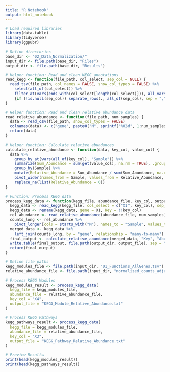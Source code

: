 ```yaml
---
title: "R Notebook"
output: html_notebook
---
```


```r
# Load required libraries
library(data.table)
library(tidyverse)
library(ggpubr)

# Define directories
base_dir <- "02_Data_Normalization/"
input_dir <- file.path(base_dir, "Files")
output_dir <- file.path(base_dir, "Results")

# Helper function: Read and clean KEGG annotations
read_kegg <- function(file_path, col_select, sep_col = NULL) {
  read_tsv(file_path, col_names = FALSE, show_col_types = FALSE) %>%
    select(all_of(col_select)) %>%
    filter_at(vars(ends_with(col_select[length(col_select)])), all_vars(. != "-")) %>%
    {if (!is.null(sep_col)) separate_rows(., all_of(sep_col), sep = ",") else .}
}

# Helper function: Read and clean relative abundance data
read_relative_abundance <- function(file_path, num_samples) {
  data <- read_csv(file_path, show_col_types = FALSE)
  colnames(data) <- c("gene", paste0("M", sprintf("%02d", 1:num_samples)))
  return(data)
}

# Helper function: Calculate relative abundances
calculate_relative_abundance <- function(data, key_col, value_col) {
  data %>%
    group_by_at(vars(all_of(key_col), "Sample")) %>%
    summarize(Sum_Abundance = sum(get(value_col), na.rm = TRUE), .groups = "drop") %>%
    group_by(Sample) %>%
    mutate(Relative_Abundance = Sum_Abundance / sum(Sum_Abundance, na.rm = TRUE)) %>%
    pivot_wider(names_from = Sample, values_from = Relative_Abundance, values_fill = 0) %>%
    replace_na(list(Relative_Abundance = 0))
}

# Function: Process KEGG data
process_kegg_data <- function(kegg_file, abundance_file, key_col, output_file, num_samples = 30) {
  kegg_data <- read_kegg(kegg_file, col_select = c("X1", key_col), sep_col = key_col)
  kegg_data <- rename(kegg_data, gene = X1, Key = !!key_col)
  rel_abundance <- read_relative_abundance(abundance_file, num_samples)
  counts_long <- rel_abundance %>%
    pivot_longer(cols = starts_with("M"), names_to = "Sample", values_to = "Abundance")
  merged_data <- kegg_data %>%
    left_join(counts_long, by = "gene", relationship = "many-to-many")
  final_output <- calculate_relative_abundance(merged_data, "Key", "Abundance")
  write.table(final_output, file.path(output_dir, output_file), sep = "\t", row.names = FALSE, quote = FALSE)
  return(final_output)
}

# Define file paths
kegg_modules_file <- file.path(input_dir, "01_Functions_AllGenes.tsv")
relative_abundance_file <- file.path(input_dir, "normalized_counts_adjusted.csv")

# Process KEGG Modules
kegg_modules_result <- process_kegg_data(
  kegg_file = kegg_modules_file,
  abundance_file = relative_abundance_file,
  key_col = "X4",
  output_file = "KEGG_Module_Relative_Abundance.txt"
)

# Process KEGG Pathways
kegg_pathways_result <- process_kegg_data(
  kegg_file = kegg_modules_file,
  abundance_file = relative_abundance_file,
  key_col = "X3",
  output_file = "KEGG_Pathway_Relative_Abundance.txt"
)

# Preview Results
print(head(kegg_modules_result))
print(head(kegg_pathways_result))


```


